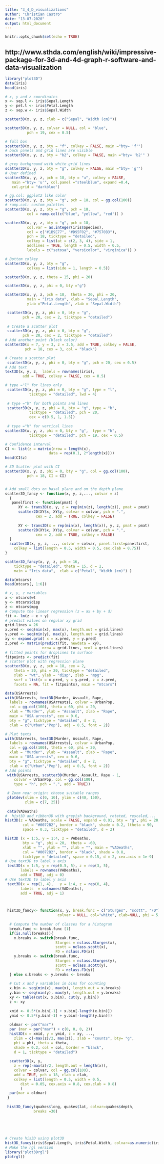```yaml
---
title: "3_4_D_visualizations"
author: "Christian Castro"
date: "13-07-2020"
output: html_document
---
```


```r
knitr::opts_chunk$set(echo = TRUE)
```

## http://www.sthda.com/english/wiki/impressive-package-for-3d-and-4d-graph-r-software-and-data-visualization

```r

library("plot3D")
data(iris)
head(iris)

# x, y and z coordinates
x <- sep.l <- iris$Sepal.Length
y <- pet.l <- iris$Petal.Length
z <- sep.w <- iris$Sepal.Width

scatter3D(x, y, z, clab = c("Sepal", "Width (cm)"))

scatter3D(x, y, z, colvar = NULL, col = "blue",
          pch = 19, cex = 0.5)

# full box
scatter3D(x, y, z, bty = "f", colkey = FALSE, main ="bty= 'f'")
# back panels and grid lines are visible
scatter3D(x, y, z, bty = "b2", colkey = FALSE, main ="bty= 'b2'" )

# grey background with white grid lines
scatter3D(x, y, z, bty = "g", colkey = FALSE, main ="bty= 'g'")
# User defined
scatter3D(x, y, z, pch = 18, bty = "u", colkey = FALSE, 
   main ="bty= 'u'", col.panel ="steelblue", expand =0.4, 
   col.grid = "darkblue")

# gg.col: ggplot2 like color
scatter3D(x, y, z, bty = "g", pch = 18, col = gg.col(100))
# ramp.col: custom palettes
scatter3D(x, y, z, bty = "g", pch = 18,
          col = ramp.col(c("blue", "yellow", "red")) )

scatter3D(x, y, z, bty = "g", pch = 18, 
          col.var = as.integer(iris$Species), 
          col = c("#1B9E77", "#D95F02", "#7570B3"),
          pch = 18, ticktype = "detailed",
          colkey = list(at = c(2, 3, 4), side = 1, 
          addlines = TRUE, length = 0.5, width = 0.5,
          labels = c("setosa", "versicolor", "virginica")) )

# Bottom colkey
scatter3D(x, y, z, bty = "g",
          colkey = list(side = 1, length = 0.5))

scatter3D(x, y, z, theta = 15, phi = 20)

scatter3D(x, y, z, phi = 0, bty ="g")

scatter3D(x, y, z, pch = 18,  theta = 20, phi = 20,
          main = "Iris data", xlab = "Sepal.Length",
          ylab ="Petal.Length", zlab = "Sepal.Width")

 scatter3D(x, y, z, phi = 0, bty = "g",
        pch = 20, cex = 2, ticktype = "detailed")
 
 # Create a scatter plot
 scatter3D(x, y, z, phi = 0, bty = "g",
        pch = 20, cex = 2, ticktype = "detailed")
# Add another point (black color)
scatter3D(x = 7, y = 3, z = 3.5, add = TRUE, colkey = FALSE, 
         pch = 18, cex = 3, col = "black")

# Create a scatter plot
 scatter3D(x, y, z, phi = 0, bty = "g", pch = 20, cex = 0.5)
# Add text
text3D(x, y, z,  labels = rownames(iris),
        add = TRUE, colkey = FALSE, cex = 0.5)

# type ="l" for lines only
 scatter3D(x, y, z, phi = 0, bty = "g", type = "l", 
           ticktype = "detailed", lwd = 4)
 
 # type ="b" for both points and lines
 scatter3D(x, y, z, phi = 0, bty = "g", type = "b", 
           ticktype = "detailed", pch = 20, 
           cex = c(0.5, 1, 1.5))
 
 # type ="h" for vertical lines
scatter3D(x, y, z, phi = 0, bty = "g",  type = "h", 
           ticktype = "detailed", pch = 19, cex = 0.5)

# Confidence interval
CI <- list(z = matrix(nrow = length(x),
                    data = rep(0.1, 2*length(x))))
head(CI$z)

# 3D Scatter plot with CI
scatter3D(x, y, z, phi = 0, bty = "g", col = gg.col(100), 
          pch = 18, CI = CI)


# Add small dots on basal plane and on the depth plane
scatter3D_fancy <- function(x, y, z,..., colvar = z)
  {
   panelfirst <- function(pmat) {
      XY <- trans3D(x, y, z = rep(min(z), length(z)), pmat = pmat)
      scatter2D(XY$x, XY$y, colvar = colvar, pch = ".", 
              cex = 2, add = TRUE, colkey = FALSE)
   
      XY <- trans3D(x = rep(min(x), length(x)), y, z, pmat = pmat)
      scatter2D(XY$x, XY$y, colvar = colvar, pch = ".", 
              cex = 2, add = TRUE, colkey = FALSE)
  }
  scatter3D(x, y, z, ..., colvar = colvar, panel.first=panelfirst,
    colkey = list(length = 0.5, width = 0.5, cex.clab = 0.75)) 
}

scatter3D_fancy(x, y, z, pch = 16,
    ticktype = "detailed", theta = 15, d = 2,
    main = "Iris data",  clab = c("Petal", "Width (cm)") )

data(mtcars)
head(mtcars[, 1:6])

# x, y, z variables
x <- mtcars$wt
y <- mtcars$disp
z <- mtcars$mpg
# Compute the linear regression (z = ax + by + d)
fit <- lm(z ~ x + y)
# predict values on regular xy grid
grid.lines = 26
x.pred <- seq(min(x), max(x), length.out = grid.lines)
y.pred <- seq(min(y), max(y), length.out = grid.lines)
xy <- expand.grid( x = x.pred, y = y.pred)
z.pred <- matrix(predict(fit, newdata = xy), 
                 nrow = grid.lines, ncol = grid.lines)
# fitted points for droplines to surface
fitpoints <- predict(fit)
# scatter plot with regression plane
scatter3D(x, y, z, pch = 18, cex = 2, 
    theta = 20, phi = 20, ticktype = "detailed",
    xlab = "wt", ylab = "disp", zlab = "mpg",  
    surf = list(x = x.pred, y = y.pred, z = z.pred,  
    facets = NA, fit = fitpoints), main = "mtcars")

data(USArrests)
with(USArrests, text3D(Murder, Assault, Rape, 
  labels = rownames(USArrests), colvar = UrbanPop, 
  col = gg.col(100), theta = 60, phi = 20,
  xlab = "Murder", ylab = "Assault", zlab = "Rape", 
  main = "USA arrests", cex = 0.6, 
  bty = "g", ticktype = "detailed", d = 2,
  clab = c("Urban","Pop"), adj = 0.5, font = 2))

# Plot texts
with(USArrests, text3D(Murder, Assault, Rape, 
  labels = rownames(USArrests), colvar = UrbanPop, 
  col = gg.col(100), theta = 60, phi = 20,
  xlab = "Murder", ylab = "Assault", zlab = "Rape", 
  main = "USA arrests", cex = 0.6, 
  bty = "g", ticktype = "detailed", d = 2,
  clab = c("Urban","Pop"), adj = 0.5, font = 2))
# Add points
 with(USArrests, scatter3D(Murder, Assault, Rape - 1, 
    colvar = UrbanPop, col = gg.col(100), 
    type = "h", pch = ".", add = TRUE))

 # Zoom near origin: choose suitable ranges
 plotdev(xlim = c(0, 10), ylim = c(40, 150), 
         zlim = c(7, 25))
 
 data(VADeaths)
#  hist3D and ribbon3D with greyish background, rotated, rescaled,...
hist3D(z = VADeaths, scale = FALSE, expand = 0.01, bty = "g", phi = 20,
        col = "#0072B2", border = "black", shade = 0.2, ltheta = 90,
        space = 0.3, ticktype = "detailed", d = 2)

hist3D (x = 1:5, y = 1:4, z = VADeaths,
        bty = "g", phi = 20,  theta = -60,
        xlab = "", ylab = "", zlab = "", main = "VADeaths",
        col = "#0072B2", border = "black", shade = 0.8,
        ticktype = "detailed", space = 0.15, d = 2, cex.axis = 1e-9)
# Use text3D to label x axis
 text3D(x = 1:5, y = rep(0.5, 5), z = rep(3, 5),
       labels = rownames(VADeaths),
       add = TRUE, adj = 0)
# Use text3D to label y axis
 text3D(x = rep(1, 4),   y = 1:4, z = rep(0, 4),
       labels  = colnames(VADeaths),
       add = TRUE, adj = 1)



 hist3D_fancy<- function(x, y, break.func = c("Sturges", "scott", "FD"), breaks = NULL,
                        colvar = NULL, col="white", clab=NULL, phi = 5, theta = 25, ...){
  
  # Compute the number of classes for a histogram
  break.func <- break.func [1]
  if(is.null(breaks)){
    x.breaks <- switch(break.func,
                       Sturges = nclass.Sturges(x),
                       scott = nclass.scott(x),
                       FD = nclass.FD(x))
    y.breaks <- switch(break.func,
                       Sturges = nclass.Sturges(y),
                       scott = nclass.scott(y),
                       FD = nclass.FD(y))
  } else x.breaks <- y.breaks <- breaks
  
  # Cut x and y variables in bins for counting
  x.bin <- seq(min(x), max(x), length.out = x.breaks)
  y.bin <- seq(min(y), max(y), length.out = y.breaks)
  xy <- table(cut(x, x.bin), cut(y, y.bin))
  z <- xy
  
  xmid <- 0.5*(x.bin[-1] + x.bin[-length(x.bin)])
  ymid <- 0.5*(y.bin[-1] + y.bin[-length(y.bin)])
  
  oldmar <- par("mar")
  par (mar = par("mar") + c(0, 0, 0, 2))
  hist3D(x = xmid, y = ymid, z = xy, ...,
    zlim = c(-max(z)/2, max(z)), zlab = "counts", bty= "g", 
    phi = phi, theta = theta,
    shade = 0.2, col = col, border = "black",
    d = 1, ticktype = "detailed")
   
  scatter3D(x, y,
    z = rep(-max(z)/2, length.out = length(x)),
    colvar = colvar, col = gg.col(100),
    add = TRUE, pch = 18, clab = clab,
    colkey = list(length = 0.5, width = 0.5,
       dist = 0.05, cex.axis = 0.8, cex.clab = 0.8)
       )
  par(mar = oldmar)
 }
 
 hist3D_fancy(quakes$long, quakes$lat, colvar=quakes$depth,
             breaks =30)
 
 
 
 
```

```r
# Create his3D using plot3D
hist3D_fancy(iris$Sepal.Length, iris$Petal.Width, colvar=as.numeric(iris$Species))
# Make the rgl version
library("plot3Drgl")
plotrgl()
```


